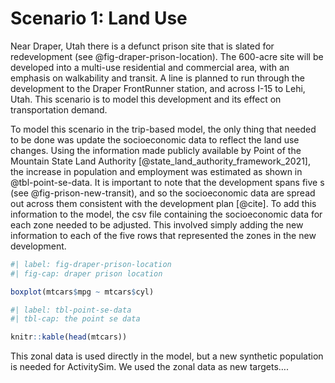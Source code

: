 # Scenario 1: Land Use

Near Draper, Utah there is a defunct prison site that is slated for redevelopment (see @fig-draper-prison-location).
The 600-acre site will be developed into a multi-use residential and commercial area, with an emphasis on walkability and transit.
A \acr{BRT} line is planned to run through the development to the Draper FrontRunner station, and across I-15 to Lehi, Utah.
This scenario is to model this development and its effect on transportation demand.

To model this scenario in the trip-based model, the only thing that needed to be done was update the socioeconomic data to reflect the land use changes.
Using the information made publicly available by Point of the Mountain State Land Authority [@state_land_authority_framework_2021], the increase in population and employment was estimated as shown in @tbl-point-se-data.
It is important to note that the development spans five \acr{TAZ}s (see @fig-prison-new-transit), and so the socioeconomic data are spread out across them consistent with the development plan [@cite].
To add this information to the model, the csv file containing the socioeconomic data for each zone needed to be adjusted.
This involved simply adding the new information to each of the five rows that represented the zones in the new development. 

```r
#| label: fig-draper-prison-location
#| fig-cap: draper prison location

boxplot(mtcars$mpg ~ mtcars$cyl)
```

```r
#| label: tbl-point-se-data
#| tbl-cap: the point se data

knitr::kable(head(mtcars))
```

This zonal data is used directly in the \acr{WFRC} model, but a new synthetic population is needed for ActivitySim.
We used the zonal data as new targets....